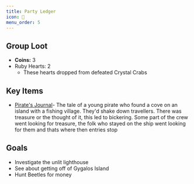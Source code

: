 ```yaml
---
title: Party Ledger
icon: 💎
menu_order: 5
---
```


## Group Loot

- **Coins:** 3
- Ruby Hearts: 2
  - These hearts dropped from defeated Crystal Crabs

## Key Items

- [Pirate's Journal](storybooks/pirates_journal)- The tale of a young pirate
  who found a cove on an island with a fishing village. They'd shake down
  travellers. There was treasure or the thought of it, this led to bickering.
  Some part of the crew went looking for treasure, the folk who stayed on the
  ship went looking for them and thats where then entries stop

## Goals

- Investigate the unlit lighthouse
- See about getting off of Gygalos Island
- Hunt Beetles for money
